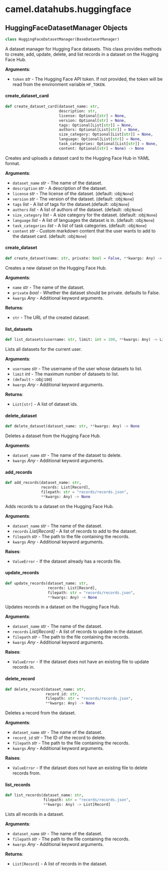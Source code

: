 <a id="camel.datahubs.huggingface"></a>

# camel.datahubs.huggingface

<a id="camel.datahubs.huggingface.HuggingFaceDatasetManager"></a>

## HuggingFaceDatasetManager Objects

```python
class HuggingFaceDatasetManager(BaseDatasetManager)
```

A dataset manager for Hugging Face datasets. This class provides
methods to create, add, update, delete, and list records in a dataset on
the Hugging Face Hub.

**Arguments**:

- `token` _str_ - The Hugging Face API token. If not provided, the token
  will be read from the environment variable `HF_TOKEN`.

<a id="camel.datahubs.huggingface.HuggingFaceDatasetManager.create_dataset_card"></a>

#### create\_dataset\_card

```python
def create_dataset_card(dataset_name: str,
                        description: str,
                        license: Optional[str] = None,
                        version: Optional[str] = None,
                        tags: Optional[List[str]] = None,
                        authors: Optional[List[str]] = None,
                        size_category: Optional[List[str]] = None,
                        language: Optional[List[str]] = None,
                        task_categories: Optional[List[str]] = None,
                        content: Optional[str] = None) -> None
```

Creates and uploads a dataset card to the Hugging Face Hub in YAML
format.

**Arguments**:

- `dataset_name` _str_ - The name of the dataset.
- `description` _str_ - A description of the dataset.
- `license` _str_ - The license of the dataset. (default: :obj:`None`)
- `version` _str_ - The version of the dataset. (default: :obj:`None`)
- `tags` _list_ - A list of tags for the dataset.(default: :obj:`None`)
- `authors` _list_ - A list of authors of the dataset. (default:
  :obj:`None`)
- `size_category` _list_ - A size category for the dataset. (default:
  :obj:`None`)
- `language` _list_ - A list of languages the dataset is in. (default:
  :obj:`None`)
- `task_categories` _list_ - A list of task categories. (default:
  :obj:`None`)
- `content` _str_ - Custom markdown content that the user wants to add
  to the dataset card. (default: :obj:`None`)

<a id="camel.datahubs.huggingface.HuggingFaceDatasetManager.create_dataset"></a>

#### create\_dataset

```python
def create_dataset(name: str, private: bool = False, **kwargs: Any) -> str
```

Creates a new dataset on the Hugging Face Hub.

**Arguments**:

- `name` _str_ - The name of the dataset.
- `private` _bool_ - Whether the dataset should be private. defaults to
  False.
- `kwargs` _Any_ - Additional keyword arguments.
  

**Returns**:

- `str` - The URL of the created dataset.

<a id="camel.datahubs.huggingface.HuggingFaceDatasetManager.list_datasets"></a>

#### list\_datasets

```python
def list_datasets(username: str, limit: int = 100, **kwargs: Any) -> List[str]
```

Lists all datasets for the current user.

**Arguments**:

- `username` _str_ - The username of the user whose datasets to list.
- `limit` _int_ - The maximum number of datasets to list.
- `(default` - :obj:`100`)
- `kwargs` _Any_ - Additional keyword arguments.
  

**Returns**:

- `List[str]` - A list of dataset ids.

<a id="camel.datahubs.huggingface.HuggingFaceDatasetManager.delete_dataset"></a>

#### delete\_dataset

```python
def delete_dataset(dataset_name: str, **kwargs: Any) -> None
```

Deletes a dataset from the Hugging Face Hub.

**Arguments**:

- `dataset_name` _str_ - The name of the dataset to delete.
- `kwargs` _Any_ - Additional keyword arguments.

<a id="camel.datahubs.huggingface.HuggingFaceDatasetManager.add_records"></a>

#### add\_records

```python
def add_records(dataset_name: str,
                records: List[Record],
                filepath: str = "records/records.json",
                **kwargs: Any) -> None
```

Adds records to a dataset on the Hugging Face Hub.

**Arguments**:

- `dataset_name` _str_ - The name of the dataset.
- `records` _List[Record]_ - A list of records to add to the dataset.
- `filepath` _str_ - The path to the file containing the records.
- `kwargs` _Any_ - Additional keyword arguments.
  

**Raises**:

- `ValueError` - If the dataset already has a records file.

<a id="camel.datahubs.huggingface.HuggingFaceDatasetManager.update_records"></a>

#### update\_records

```python
def update_records(dataset_name: str,
                   records: List[Record],
                   filepath: str = "records/records.json",
                   **kwargs: Any) -> None
```

Updates records in a dataset on the Hugging Face Hub.

**Arguments**:

- `dataset_name` _str_ - The name of the dataset.
- `records` _List[Record]_ - A list of records to update in the dataset.
- `filepath` _str_ - The path to the file containing the records.
- `kwargs` _Any_ - Additional keyword arguments.
  

**Raises**:

- `ValueError` - If the dataset does not have an existing file to update
  records in.

<a id="camel.datahubs.huggingface.HuggingFaceDatasetManager.delete_record"></a>

#### delete\_record

```python
def delete_record(dataset_name: str,
                  record_id: str,
                  filepath: str = "records/records.json",
                  **kwargs: Any) -> None
```

Deletes a record from the dataset.

**Arguments**:

- `dataset_name` _str_ - The name of the dataset.
- `record_id` _str_ - The ID of the record to delete.
- `filepath` _str_ - The path to the file containing the records.
- `kwargs` _Any_ - Additional keyword arguments.
  

**Raises**:

- `ValueError` - If the dataset does not have an existing file to delete
  records from.

<a id="camel.datahubs.huggingface.HuggingFaceDatasetManager.list_records"></a>

#### list\_records

```python
def list_records(dataset_name: str,
                 filepath: str = "records/records.json",
                 **kwargs: Any) -> List[Record]
```

Lists all records in a dataset.

**Arguments**:

- `dataset_name` _str_ - The name of the dataset.
- `filepath` _str_ - The path to the file containing the records.
- `kwargs` _Any_ - Additional keyword arguments.
  

**Returns**:

- `List[Record]` - A list of records in the dataset.

